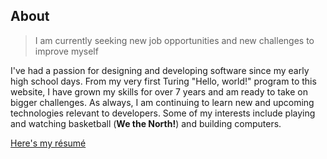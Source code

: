 ## About

> I am currently seeking new job opportunities and new challenges to improve myself

I've had a passion for designing and developing software since my early high school days. From my very first Turing "Hello, world!" program to this website, I have grown my skills for over 7 years and am ready to take on bigger challenges. As always, I am continuing to learn new and upcoming technologies relevant to developers. Some of my interests include playing and watching basketball (**We the North!**) and building computers.

[Here's my résumé](./Pravinthan%20Prabagaran%20Resume.pdf)

